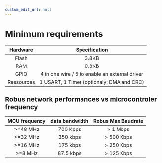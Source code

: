 ```yaml
---
custom_edit_url: null
---
```


# Minimum requirements
|  Hardware  |                                     Specification                                      |
| :--------: | :------------------------------------------------------------------------------------: |
|   Flash    |                3.8KB                                                                   |
|    RAM     |                0.3KB                                                                   |
|    GPIO    |                         4 in one wire / 5 to enable an external driver                 |
| Ressources |                            1 USART, 1 Timer (optionaly: DMA and CRC)                   |

## Robus network performances vs microcontroler frequency
| MCU frequency | data bandwidth | Robus Max Baudrate |
| :-----------: | :------------: | :----------------: |
|   >=48 MHz    |    700 Kbps    |      > 1 Mbps      |
|   >=32 MHz    |    350 kbps    |     > 500 Kbps     |
|   >=16 MHz    |    175 kbps    |     > 250 Kbps     |
|    >=8 MHz    |   87.5 kbps    |     > 125 Kbps     |
